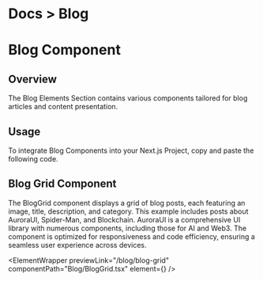 
<h1 className="text-gray-200 text-[14px] mt-3 ">
  <span className="text-gray-500 ">Docs ></span> Blog
</h1>

# Blog Component

## Overview

The Blog Elements Section contains various components tailored for blog articles and content presentation.

## Usage

To integrate Blog Components into your Next.js Project, copy and paste the following code.

## Blog Grid Component

The BlogGrid component displays a grid of blog posts, each featuring an image, title, description, and category. This example includes posts about AuroraUI, Spider-Man, and Blockchain. AuroraUI is a comprehensive UI library with numerous components, including those for AI and Web3. The component is optimized for responsiveness and code efficiency, ensuring a seamless user experience across devices.

<ElementWrapper
  previewLink="/blog/blog-grid"
  componentPath="Blog/BlogGrid.tsx"
  element={<BlogGrid />}
/>
